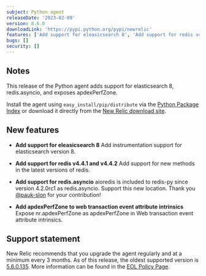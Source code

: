 ```yaml
---
subject: Python agent
releaseDate: '2023-02-09'
version: 8.6.0
downloadLink: 'https://pypi.python.org/pypi/newrelic'
features: ['Add support for eleasicsearch 8', 'Add support for redis v4.4.1 and v4.4.2', 'Add support for redis.asyncio', 'Add apdexPerfZone to web transaction event attribute intrinsics']
bugs: []
security: []
---
```


## Notes

This release of the Python agent adds support for elasticsearch 8, redis.asyncio, and exposes apdexPerfZone.

Install the agent using `easy_install/pip/distribute` via the [Python Package Index](https://pypi.python.org/pypi/newrelic) or download it directly from the [New Relic download site](http://download.newrelic.com/python_agent/release).

## New features

* **Add support for eleasicsearch 8**
  Add instrumentation support for elasticsearch version 8.

* **Add support for redis v4.4.1 and v4.4.2**
  Add support for new methods in the latest versions of redis.

* **Add support for redis.asyncio**
  aioredis is included to redis-py since version 4.2.0rc1 as redis.asyncio. Support this
  new location.
  Thank you [@pauk-slon](https://github.com/pauk-slon) for your contribution!

* **Add apdexPerfZone to web transaction event attribute intrinsics**
  Expose nr.apdexPerfZone as apdexPerfZone in Web transaction event attribute intrinsics.

## Support statement

  New Relic recommends that you upgrade the agent regularly and at a minimum every 3 months. As of this release, the oldest supported version is [5.6.0.135](https://docs.newrelic.com/docs/release-notes/agent-release-notes/python-release-notes/python-agent-541134). More information can be found in the [EOL Policy Page](https://docs.newrelic.com/docs/apm/agents/python-agent/getting-started/python-agent-eol-policy/).
